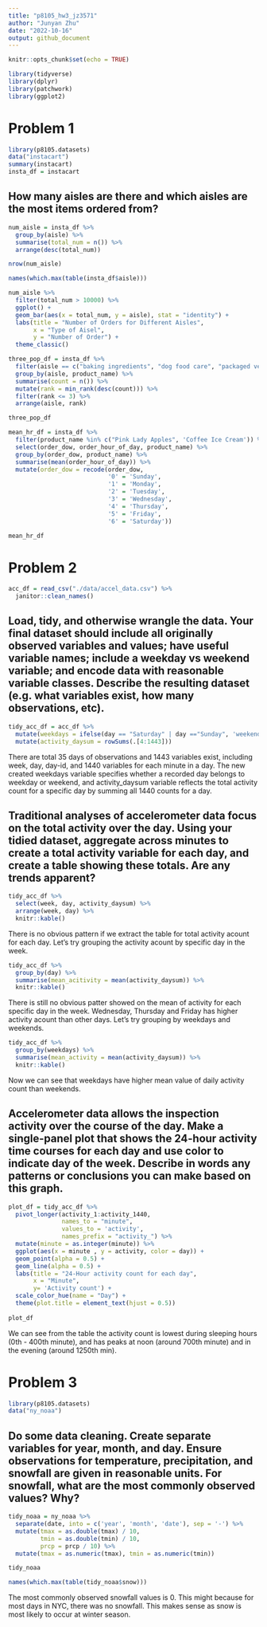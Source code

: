 ```yaml
---
title: "p8105_hw3_jz3571"
author: "Junyan Zhu"
date: "2022-10-16"
output: github_document
---
```


```r
knitr::opts_chunk$set(echo = TRUE)
```

```r
library(tidyverse)
library(dplyr)
library(patchwork)
library(ggplot2)

```

# Problem 1

```r
library(p8105.datasets)
data("instacart")
summary(instacart)
insta_df = instacart
```

## How many aisles are there and which aisles are the most items ordered from?
```r
num_aisle = insta_df %>% 
  group_by(aisle) %>% 
  summarise(total_num = n()) %>% 
  arrange(desc(total_num))

nrow(num_aisle)

names(which.max(table(insta_df$aisle)))

```

```r
num_aisle %>% 
  filter(total_num > 10000) %>% 
  ggplot() +
  geom_bar(aes(x = total_num, y = aisle), stat = "identity") +
  labs(title = "Number of Orders for Different Aisles",
       x = "Type of Aisel",
       y = "Number of Order") +
  theme_classic()
```

```r
three_pop_df = insta_df %>% 
  filter(aisle == c("baking ingredients", "dog food care", "packaged vegetables fruits")) %>% 
  group_by(aisle, product_name) %>% 
  summarise(count = n()) %>% 
  mutate(rank = min_rank(desc(count))) %>% 
  filter(rank <= 3) %>% 
  arrange(aisle, rank)

three_pop_df
```

```r
mean_hr_df = insta_df %>% 
  filter(product_name %in% c("Pink Lady Apples", 'Coffee Ice Cream')) %>% 
  select(order_dow, order_hour_of_day, product_name) %>% 
  group_by(order_dow, product_name) %>% 
  summarise(mean(order_hour_of_day)) %>% 
  mutate(order_dow = recode(order_dow,
                            '0' = 'Sunday',
                            '1' = 'Monday',
                            '2' = 'Tuesday',
                            '3' = 'Wednesday',
                            '4' = 'Thursday',
                            '5' = 'Friday',
                            '6' = 'Saturday'))

mean_hr_df
```

# Problem 2

```r
acc_df = read_csv("./data/accel_data.csv") %>% 
  janitor::clean_names()
```

## Load, tidy, and otherwise wrangle the data. Your final dataset should include all originally observed variables and values; have useful variable names; include a weekday vs weekend variable; and encode data with reasonable variable classes. Describe the resulting dataset (e.g. what variables exist, how many observations, etc).

```r
tidy_acc_df = acc_df %>% 
  mutate(weekdays = ifelse(day == "Saturday" | day =="Sunday", 'weekend', 'weekday')) %>% 
  mutate(activity_daysum = rowSums(.[4:1443]))
```

There are total 35 days of observations and 1443 variables exist, including week, day, day-id, and 1440 variables for each minute in a day. The new created weekdays variable specifies whether a recorded day belongs to weekday or weekend, and activity_daysum variable reflects the total activity count for a specific day by summing all 1440 counts for a day.

## Traditional analyses of accelerometer data focus on the total activity over the day. Using your tidied dataset, aggregate across minutes to create a total activity variable for each day, and create a table showing these totals. Are any trends apparent?

```r
tidy_acc_df %>%  
  select(week, day, activity_daysum) %>% 
  arrange(week, day) %>% 
  knitr::kable()
```
There is no obvious pattern if we extract the table for total activity acount for each day. Let's try grouping the activity acount by specific day in the week.

```r
tidy_acc_df %>% 
  group_by(day) %>% 
  summarise(mean_acitivity = mean(activity_daysum)) %>% 
  knitr::kable()
```
There is still no obvious patter showed on the mean of activity for each specific day in the week. Wednesday, Thursday and Friday has higher activity acount than other days.
Let's try grouping by weekdays and weekends.

```r
tidy_acc_df %>% 
  group_by(weekdays) %>% 
  summarise(mean_activity = mean(activity_daysum)) %>% 
  knitr::kable()
```
Now we can see that weekdays have higher mean value of daily activity count than weekends.

## Accelerometer data allows the inspection activity over the course of the day. Make a single-panel plot that shows the 24-hour activity time courses for each day and use color to indicate day of the week. Describe in words any patterns or conclusions you can make based on this graph.

```r
plot_df = tidy_acc_df %>% 
  pivot_longer(activity_1:activity_1440,
               names_to = "minute",
               values_to = 'activity',
               names_prefix = "activity_") %>% 
  mutate(minute = as.integer(minute)) %>% 
  ggplot(aes(x = minute , y = activity, color = day)) +
  geom_point(alpha = 0.5) +
  geom_line(alpha = 0.5) +
  labs(title = "24-Hour activity count for each day",
       x = "Minute",
       y= 'Activity count') +
  scale_color_hue(name = "Day") +
  theme(plot.title = element_text(hjust = 0.5))
  
plot_df
```
We can see from the table the activity count is lowest during sleeping hours (0th - 400th minute), and has peaks at noon (around 700th minute) and in the evening (around 1250th min).

# Problem 3

```r
library(p8105.datasets)
data("ny_noaa")
```

## Do some data cleaning. Create separate variables for year, month, and day. Ensure observations for temperature, precipitation, and snowfall are given in reasonable units. For snowfall, what are the most commonly observed values? Why?

```r
tidy_noaa = ny_noaa %>% 
  separate(date, into = c('year', 'month', 'date'), sep = '-') %>%
  mutate(tmax = as.double(tmax) / 10, 
         tmin = as.double(tmin) / 10, 
         prcp = prcp / 10) %>% 
  mutate(tmax = as.numeric(tmax), tmin = as.numeric(tmin))

tidy_noaa
```

```r
names(which.max(table(tidy_noaa$snow)))
```

The most commonly observed snowfall values is 0. This might because for most days in NYC, there was no snowfall. This makes sense as snow is most likely to occur at winter season.

